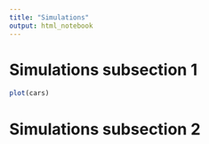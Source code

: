 ```yaml
---
title: "Simulations"
output: html_notebook
---
```


# Simulations subsection 1 

```r
plot(cars)
```

# Simulations subsection 2